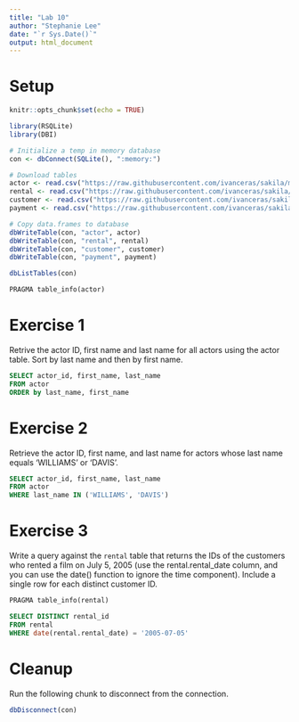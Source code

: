 ```yaml
---
title: "Lab 10"
author: "Stephanie Lee"
date: "`r Sys.Date()`"
output: html_document
---
```


# Setup
```r
knitr::opts_chunk$set(echo = TRUE)
```

```r
library(RSQLite)
library(DBI)

# Initialize a temp in memory database
con <- dbConnect(SQLite(), ":memory:")

# Download tables
actor <- read.csv("https://raw.githubusercontent.com/ivanceras/sakila/master/csv-sakila-db/actor.csv")
rental <- read.csv("https://raw.githubusercontent.com/ivanceras/sakila/master/csv-sakila-db/rental.csv")
customer <- read.csv("https://raw.githubusercontent.com/ivanceras/sakila/master/csv-sakila-db/customer.csv")
payment <- read.csv("https://raw.githubusercontent.com/ivanceras/sakila/master/csv-sakila-db/payment_p2007_01.csv")

# Copy data.frames to database
dbWriteTable(con, "actor", actor)
dbWriteTable(con, "rental", rental)
dbWriteTable(con, "customer", customer)
dbWriteTable(con, "payment", payment)

dbListTables(con)
```
```sql
PRAGMA table_info(actor)
```
# Exercise 1
Retrive the actor ID, first name and last name for all actors using the actor table. Sort by last name and then by first name.
```sql
SELECT actor_id, first_name, last_name
FROM actor
ORDER by last_name, first_name
```

# Exercise 2
Retrieve the actor ID, first name, and last name for actors whose last name equals ‘WILLIAMS’ or ‘DAVIS’.

```sql
SELECT actor_id, first_name, last_name
FROM actor
WHERE last_name IN ('WILLIAMS', 'DAVIS')
```

# Exercise 3

Write a query against the `rental` table that returns the IDs of the customers who rented a film on July 5, 2005 (use the rental.rental_date column, and you can use the date() function to ignore the time component). Include a single row for each distinct customer ID.

```sql
PRAGMA table_info(rental)
```
```sql
SELECT DISTINCT rental_id
FROM rental
WHERE date(rental.rental_date) = '2005-07-05'
```


# Cleanup
Run the following chunk to disconnect from the connection.
```r
dbDisconnect(con)
```
